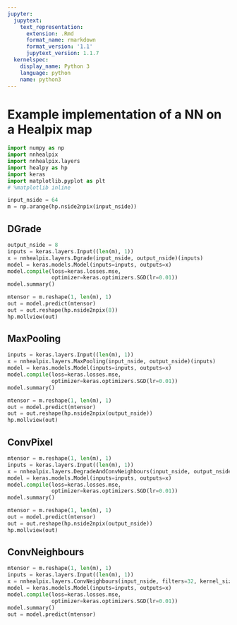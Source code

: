 ```yaml
---
jupyter:
  jupytext:
    text_representation:
      extension: .Rmd
      format_name: rmarkdown
      format_version: '1.1'
      jupytext_version: 1.1.7
  kernelspec:
    display_name: Python 3
    language: python
    name: python3
---
```


# Example implementation of a NN on a Healpix map

```python
import numpy as np
import nnhealpix
import nnhealpix.layers
import healpy as hp
import keras
import matplotlib.pyplot as plt
# %matplotlib inline
```

```python
input_nside = 64
m = np.arange(hp.nside2npix(input_nside))
```

## DGrade

```python
output_nside = 8
inputs = keras.layers.Input((len(m), 1))
x = nnhealpix.layers.Dgrade(input_nside, output_nside)(inputs)
model = keras.models.Model(inputs=inputs, outputs=x)
model.compile(loss=keras.losses.mse,
              optimizer=keras.optimizers.SGD(lr=0.01))
model.summary()
```

```python
mtensor = m.reshape(1, len(m), 1)
out = model.predict(mtensor)
out = out.reshape(hp.nside2npix(8))
hp.mollview(out)
```

## MaxPooling

```python
inputs = keras.layers.Input((len(m), 1))
x = nnhealpix.layers.MaxPooling(input_nside, output_nside)(inputs)
model = keras.models.Model(inputs=inputs, outputs=x)
model.compile(loss=keras.losses.mse,
              optimizer=keras.optimizers.SGD(lr=0.01))
model.summary()
```

```python
mtensor = m.reshape(1, len(m), 1)
out = model.predict(mtensor)
out = out.reshape(hp.nside2npix(output_nside))
hp.mollview(out)
```

## ConvPixel

```python
mtensor = m.reshape(1, len(m), 1)
inputs = keras.layers.Input((len(m), 1))
x = nnhealpix.layers.DegradeAndConvNeighbours(input_nside, output_nside, filters=1)(inputs)
model = keras.models.Model(inputs=inputs, outputs=x)
model.compile(loss=keras.losses.mse,
              optimizer=keras.optimizers.SGD(lr=0.01))
model.summary()
```

```python
mtensor = m.reshape(1, len(m), 1)
out = model.predict(mtensor)
out = out.reshape(hp.nside2npix(output_nside))
hp.mollview(out)
```

## ConvNeighbours

```python
mtensor = m.reshape(1, len(m), 1)
inputs = keras.layers.Input((len(m), 1))
x = nnhealpix.layers.ConvNeighbours(input_nside, filters=32, kernel_size=9)(inputs)
model = keras.models.Model(inputs=inputs, outputs=x)
model.compile(loss=keras.losses.mse,
              optimizer=keras.optimizers.SGD(lr=0.01))
model.summary()
out = model.predict(mtensor)
```

```python

```
